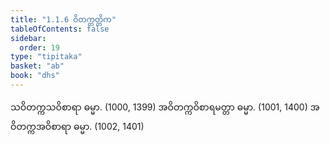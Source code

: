 ```yaml
---
title: "1.1.6 ဝိတက္ကတ္တိက"
tableOfContents: false
sidebar:
  order: 19
type: "tipitaka"
basket: "ab"
book: "dhs"
---
```



<DynamicBreadcrumb />

<Division number="6" book="dhs">

<Paragraph number="17" book="dhs">
သဝိတက္ကသဝိစာရာ ဓမ္မာ. (<Emphasis>1000, 1399</Emphasis>)
</Paragraph>

<Paragraph number="18" book="dhs">
အဝိတက္ကဝိစာရမတ္တာ ဓမ္မာ. (<Emphasis>1001, 1400</Emphasis>)
</Paragraph>

<Paragraph number="19" book="dhs">
အဝိတက္ကအဝိစာရာ ဓမ္မာ. (<Emphasis>1002, 1401</Emphasis>)
</Paragraph>
</Division>
